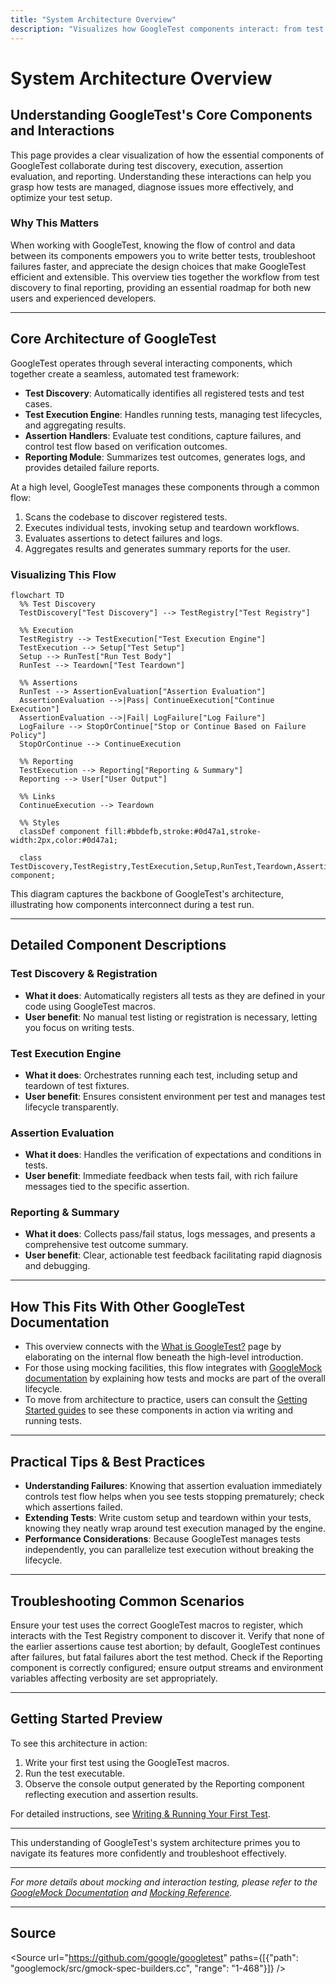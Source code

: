 ```yaml
---
title: "System Architecture Overview"
description: "Visualizes how GoogleTest components interact: from test discovery and execution through assertion evaluation and reporting. Includes a mermaid diagram to illustrate the core architecture and main data flows."
---
```


# System Architecture Overview

## Understanding GoogleTest's Core Components and Interactions

This page provides a clear visualization of how the essential components of GoogleTest collaborate during test discovery, execution, assertion evaluation, and reporting. Understanding these interactions can help you grasp how tests are managed, diagnose issues more effectively, and optimize your test setup.

### Why This Matters

When working with GoogleTest, knowing the flow of control and data between its components empowers you to write better tests, troubleshoot failures faster, and appreciate the design choices that make GoogleTest efficient and extensible. This overview ties together the workflow from test discovery to final reporting, providing an essential roadmap for both new users and experienced developers.

---

## Core Architecture of GoogleTest

GoogleTest operates through several interacting components, which together create a seamless, automated test framework:

- **Test Discovery**: Automatically identifies all registered tests and test cases.
- **Test Execution Engine**: Handles running tests, managing test lifecycles, and aggregating results.
- **Assertion Handlers**: Evaluate test conditions, capture failures, and control test flow based on verification outcomes.
- **Reporting Module**: Summarizes test outcomes, generates logs, and provides detailed failure reports.

At a high level, GoogleTest manages these components through a common flow:

1. Scans the codebase to discover registered tests.
2. Executes individual tests, invoking setup and teardown workflows.
3. Evaluates assertions to detect failures and logs.
4. Aggregates results and generates summary reports for the user.

### Visualizing This Flow

```mermaid
flowchart TD
  %% Test Discovery
  TestDiscovery["Test Discovery"] --> TestRegistry["Test Registry"]

  %% Execution
  TestRegistry --> TestExecution["Test Execution Engine"]
  TestExecution --> Setup["Test Setup"]
  Setup --> RunTest["Run Test Body"]
  RunTest --> Teardown["Test Teardown"]

  %% Assertions
  RunTest --> AssertionEvaluation["Assertion Evaluation"]
  AssertionEvaluation -->|Pass| ContinueExecution["Continue Execution"]
  AssertionEvaluation -->|Fail| LogFailure["Log Failure"]
  LogFailure --> StopOrContinue["Stop or Continue Based on Failure Policy"]
  StopOrContinue --> ContinueExecution

  %% Reporting
  TestExecution --> Reporting["Reporting & Summary"]
  Reporting --> User["User Output"]

  %% Links
  ContinueExecution --> Teardown

  %% Styles
  classDef component fill:#bbdefb,stroke:#0d47a1,stroke-width:2px,color:#0d47a1;

  class TestDiscovery,TestRegistry,TestExecution,Setup,RunTest,Teardown,AssertionEvaluation,LogFailure,StopOrContinue,Reporting,User,ContinueExecution component;
```

This diagram captures the backbone of GoogleTest's architecture, illustrating how components interconnect during a test run.

---

## Detailed Component Descriptions

### Test Discovery & Registration
- **What it does**: Automatically registers all tests as they are defined in your code using GoogleTest macros.
- **User benefit**: No manual test listing or registration is necessary, letting you focus on writing tests.

### Test Execution Engine
- **What it does**: Orchestrates running each test, including setup and teardown of test fixtures.
- **User benefit**: Ensures consistent environment per test and manages test lifecycle transparently.

### Assertion Evaluation
- **What it does**: Handles the verification of expectations and conditions in tests.
- **User benefit**: Immediate feedback when tests fail, with rich failure messages tied to the specific assertion.

### Reporting & Summary
- **What it does**: Collects pass/fail status, logs messages, and presents a comprehensive test outcome summary.
- **User benefit**: Clear, actionable test feedback facilitating rapid diagnosis and debugging.

---

## How This Fits With Other GoogleTest Documentation

- This overview connects with the [What is GoogleTest?](overview/product-introduction-and-value/what-is-googletest) page by elaborating on the internal flow beneath the high-level introduction.
- For those using mocking facilities, this flow integrates with [GoogleMock documentation](docs/gmock_for_dummies.md) by explaining how tests and mocks are part of the overall lifecycle.
- To move from architecture to practice, users can consult the [Getting Started guides](getting-started/first-test-experience/writing-your-first-test) to see these components in action via writing and running tests.

---

## Practical Tips & Best Practices

- **Understanding Failures**: Knowing that assertion evaluation immediately controls test flow helps when you see tests stopping prematurely; check which assertions failed.
- **Extending Tests**: Write custom setup and teardown within your tests, knowing they neatly wrap around test execution managed by the engine.
- **Performance Considerations**: Because GoogleTest manages tests independently, you can parallelize test execution without breaking the lifecycle.

---

## Troubleshooting Common Scenarios

<AccordionGroup title="Troubleshooting Test Lifecycle Issues">
<Accordion title="Test Not Running Despite Definition">
Ensure your test uses the correct GoogleTest macros to register, which interacts with the Test Registry component to discover it.
</Accordion>
<Accordion title="Tests Fail Prematurely or Skip Assertions">
Verify that none of the earlier assertions cause test abortion; by default, GoogleTest continues after failures, but fatal failures abort the test method.
</Accordion>
<Accordion title="Missing Failure Message or Report Details">
Check if the Reporting component is correctly configured; ensure output streams and environment variables affecting verbosity are set appropriately.
</Accordion>
</AccordionGroup>

---

## Getting Started Preview

To see this architecture in action:

1. Write your first test using the GoogleTest macros.
2. Run the test executable.
3. Observe the console output generated by the Reporting component reflecting execution and assertion results.

For detailed instructions, see [Writing & Running Your First Test](getting-started/first-test-experience/writing-your-first-test).

---

This understanding of GoogleTest's system architecture primes you to navigate its features more confidently and troubleshoot effectively.


---

*For more details about mocking and interaction testing, please refer to the [GoogleMock Documentation](docs/gmock_for_dummies.md) and [Mocking Reference](docs/reference/mocking.md).*

---

## Source

<Source url="https://github.com/google/googletest" paths={[{"path": "googlemock/src/gmock-spec-builders.cc", "range": "1-468"}]} />
